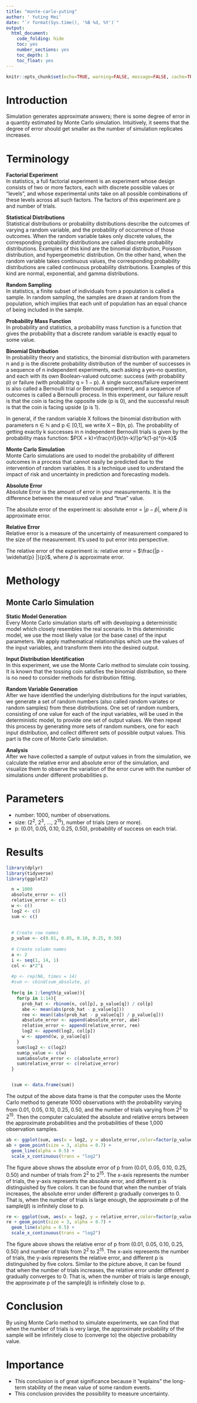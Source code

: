 ```yaml
---
title: "monte-carlo-yuting"
author: ' Yuting Mei'
date: "`r format(Sys.time(), '%B %d, %Y')`"
output:
  html_document:
    code_folding: hide
    toc: yes
    number_sections: yes
    toc_depth: 3
    toc_float: yes
---
```


```r
knitr::opts_chunk$set(echo=TRUE, warning=FALSE, message=FALSE, cache=TRUE)
```

# Introduction

Simulation generates approximate answers; there is some degree of error in a quantity estimated by Monte Carlo simulation. Intuitively, it seems that the degree of error should get smaller as the number of simulation replicates increases.

# Terminology

__Factorial Experiment__
<br>
In statistics, a full factorial experiment is an experiment whose design consists of two or more factors, each with discrete possible values or "levels", and whose experimental units take on all possible combinations of these levels across all such factors. The factors of this experiment are p and number of trials.

__Statistical Distributions__
<br>
Statistical distributions or probability distributions describe the outcomes of varying a random variable, and the probability of occurrence of those outcomes. When the random variable takes only discrete values, the corresponding probability distributions are called discrete probability distributions. Examples of this kind are the binomial distribution, Poisson distribution, and hypergeometric distribution. On the other hand, when the random variable takes continuous values, the corresponding probability distributions are called continuous probability distributions. Examples of this kind are normal, exponential, and gamma distributions.

__Random Sampling__
<br>
In statistics, a finite subset of individuals from a population is called a sample. In random sampling, the samples are drawn at random from the population, which implies that each unit of population has an equal chance of being included in the sample.

__Probability Mass Function__
<br>
In probability and statistics, a probability mass function is a function that gives the probability that a discrete random variable is exactly equal to some value.

__Binomial Distribution__
<br>
In probability theory and statistics, the binomial distribution with parameters n and p is the discrete probability distribution of the number of successes in a sequence of n independent experiments, each asking a yes–no question, and each with its own Boolean-valued outcome: success (with probability p) or failure (with probability q = 1 − p).  A single success/failure experiment is also called a Bernoulli trial or Bernoulli experiment, and a sequence of outcomes is called a Bernoulli process. In this experiment, our failure result is that the coin is facing the opposite side (p is 0), and the successful result is that the coin is facing upside (p is 1).

In general, if the random variable X follows the binomial distribution with parameters n ∈ ℕ and p ∈ [0,1], we write X ~ B(n, p). The probability of getting exactly k successes in n independent Bernoulli trials is given by the probability mass function:
  $P(X = k)=\frac{n!}{k!(n-k)!}p^k(1-p)^{n-k}$

__Monte Carlo Simulation__
<br>
Monte Carlo simulations are used to model the probability of different outcomes in a process that cannot easily be predicted due to the intervention of random variables. It is a technique used to understand the impact of risk and uncertainty in prediction and forecasting models.

__Absolute Error__
<br>
Absolute Error is the amount of error in your measurements. It is the difference between the measured value and “true” value. 

The absolute error of the experiment is:
absolute error = $|p - \widehat{p} |$,
where $\widehat{p}$ is approximate error.

__Relative Error__
<br>
Relative error is a measure of the uncertainty of measurement compared to the size of the measurement. It's used to put error into perspective. 

The relative error of the experiment is:
relative error = $\frac{|p - \widehat{p} |}{p}$, 
where $\widehat{p}$ is approximate error.

# Methology

## Monte Carlo Simulation

__Static Model Generation__
<br>
Every Monte Carlo simulation starts off with developing a deterministic model which closely resembles the real scenario. In this deterministic model, we use the most likely value (or the base case) of the input parameters. We apply mathematical relationships which use the values of the input variables, and transform them into the desired output. 

__Input Distribution Identification__ 
<br>
In this experiment, we use the Monte Carlo method to simulate coin tossing. It is known that the tossing coin satisfies the binomial distribution, so there is no need to consider methods for distribution fitting.

__Random Variable Generation__
<br>
After we have identified the underlying distributions for the input variables, we generate a set of random numbers (also called random variates or random samples) from these distributions. One set of random numbers, consisting of one value for each of the input variables, will be used in the deterministic model, to provide one set of output values. We then repeat this process by generating more sets of random numbers, one for each input distribution, and collect different sets of possible output values. This part is the core of Monte Carlo simulation.

__Analysis__
<br>
After we have collected a sample of output values in from the simulation, we calculate the relative error and absolute error of the simulation, and visualize them to observe the variation of the error curve with the number of simulations under different probabilities p.

# Parameters

* number: 1000, number of observations.
* size: ($2^2$, $2^3$, …, $2^{15}$), number of trials (zero or more).
* p: (0.01, 0.05, 0.10, 0.25, 0.50), probability of success on each trial.

# Results

```r
library(dplyr)
library(tidyverse)
library(ggplot2)
```

```r
  n = 1000
  absolute_error <- c()
  relative_error <- c()
  w <- c()
  log2 <- c()
  sum <- c()
  
  
  # Create row names
  p_value <- c(0.01, 0.05, 0.10, 0.25, 0.50)
  
  # Create column names
  a <- 2
  i <- seq(1, 14, 1)
  col <- a*2^i
  
  #p <- rep(NA, times = 14)
  #sum <- cbind(sum_absolute, p)
  
  for(q in 1:length(p_value)){
    for(p in 1:14){
      prob_hat <- rbinom(n, col[p], p_value[q]) / col[p]
      abe <- mean(abs(prob_hat - p_value[q]))
      ree <- mean((abs(prob_hat - p_value[q]) / p_value[q]))
      absolute_error <- append(absolute_error, abe)
      relative_error <- append(relative_error, ree)
      log2 <- append(log2, col[p])
      w <- append(w, p_value[q])
    }
    sum$log2 <- c(log2)
    sum$p_value <- c(w)
    sum$absolute_error <- c(absolute_error)
    sum$relative_error <- c(relative_error)
  }


  (sum <- data.frame(sum))

```
The output of the above data frame is that the computer uses the Monte Carlo method to generate 1000 observations with the probability varying from 0.01, 0.05, 0.10, 0.25, 0.50, and the number of trials varying from $2^2$ to $2^{15}$. Then the computer calculated the absolute and relative errors between the approximate probabilities and the probabilities of these 1,000 observation samples.

```r
ab <- ggplot(sum, aes(x = log2, y = absolute_error,color=factor(p_value)))
ab + geom_point(size = 3, alpha = 0.7) +
  geom_line(alpha = 0.5) +
  scale_x_continuous(trans = "log2")
```
The figure above shows the absolute error of p from (0.01, 0.05, 0.10, 0.25, 0.50) and number of trials from $2^2$ to $2^{15}$. The x-axis represents the number of trials, the y-axis represents the absolute error, and different p is distinguished by five colors. It can be found that when the number of trials increases, the absolute error under different p gradually converges to 0. That is, when the number of trials is large enough, the approximate p of the sample($\widehat{p}$) is infinitely close to p.

```r
re <- ggplot(sum, aes(x = log2, y = relative_error,color=factor(p_value)))
re + geom_point(size = 3, alpha = 0.7) +
  geom_line(alpha = 0.5) +
  scale_x_continuous(trans = "log2")
```
The figure above shows the relative error of p from (0.01, 0.05, 0.10, 0.25, 0.50) and number of trials from $2^2$ to $2^{15}$. The x-axis represents the number of trials, the y-axis represents the relative error, and different p is distinguished by five colors. Similar to the picture above, it can be found that when the number of trials increases, the relative error under different p gradually converges to 0. That is, when the number of trials is large enough, the approximate p of the sample($\widehat{p}$) is infinitely close to p.

# Conclusion

By using Monte Carlo method to simulate experiments, we can find that when the number of trials is very large, the approximate probability of the sample will be infinitely close to (converge to) the objective probability value.

# Importance

* This conclusion is of great significance because it "explains" the long-term stability of the mean value of some random events.
* This conclusion provides the possibility to measure uncertainty.